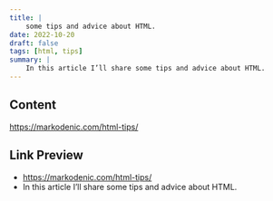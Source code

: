 ```yaml
---
title: |
    some tips and advice about HTML.
date: 2022-10-20
draft: false
tags: [html, tips]
summary: |
    In this article I’ll share some tips and advice about HTML.
---
```


## Content

https://markodenic.com/html-tips/

## Link Preview

- https://markodenic.com/html-tips/
- In this article I’ll share some tips and advice about HTML.
